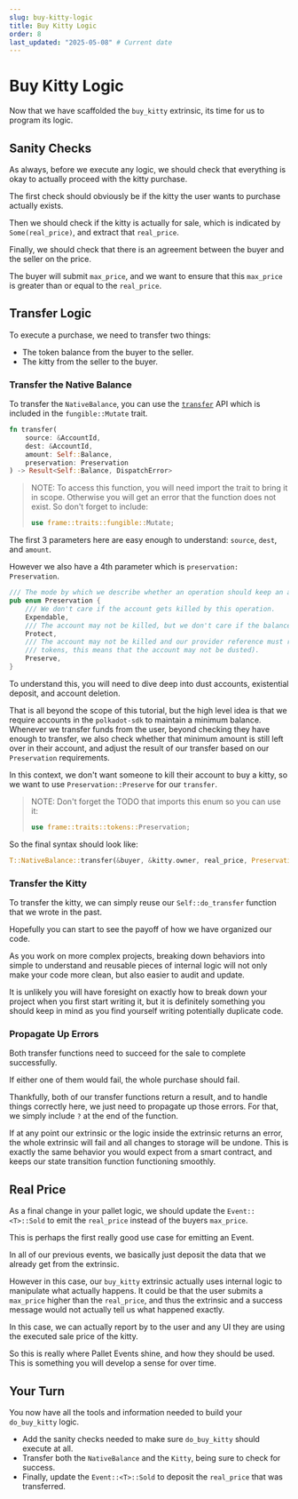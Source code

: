 ```yaml
---
slug: buy-kitty-logic
title: Buy Kitty Logic
order: 8
last_updated: "2025-05-08" # Current date
---
```


# Buy Kitty Logic

Now that we have scaffolded the `buy_kitty` extrinsic, its time for us to program its logic.

## Sanity Checks

As always, before we execute any logic, we should check that everything is okay to actually proceed with the kitty purchase.

The first check should obviously be if the kitty the user wants to purchase actually exists.

Then we should check if the kitty is actually for sale, which is indicated by `Some(real_price)`, and extract that `real_price`.

Finally, we should check that there is an agreement between the buyer and the seller on the price.

The buyer will submit `max_price`, and we want to ensure that this `max_price` is greater than or equal to the `real_price`.

## Transfer Logic

To execute a purchase, we need to transfer two things:

- The token balance from the buyer to the seller.
- The kitty from the seller to the buyer.

### Transfer the Native Balance

To transfer the `NativeBalance`, you can use the [`transfer`](https://docs.rs/frame-support/38.0.0/frame_support/traits/tokens/fungible/trait.Mutate.html#method.transfer) API which is included in the `fungible::Mutate` trait.

```rust
fn transfer(
    source: &AccountId,
    dest: &AccountId,
    amount: Self::Balance,
    preservation: Preservation
) -> Result<Self::Balance, DispatchError>
```

> NOTE: To access this function, you will need import the trait to bring it in scope. Otherwise you will get an error that the function does not exist. So don't forget to include:
>
> ```rust
> use frame::traits::fungible::Mutate;
> ```

The first 3 parameters here are easy enough to understand: `source`, `dest`, and `amount`.

However we also have a 4th parameter which is `preservation: Preservation`.

```rust
/// The mode by which we describe whether an operation should keep an account alive.
pub enum Preservation {
	/// We don't care if the account gets killed by this operation.
	Expendable,
	/// The account may not be killed, but we don't care if the balance gets dusted.
	Protect,
	/// The account may not be killed and our provider reference must remain (in the context of
	/// tokens, this means that the account may not be dusted).
	Preserve,
}
```

To understand this, you will need to dive deep into dust accounts, existential deposit, and account deletion.

That is all beyond the scope of this tutorial, but the high level idea is that we require accounts in the `polkadot-sdk` to maintain a minimum balance. Whenever we transfer funds from the user, beyond checking they have enough to transfer, we also check whether that minimum amount is still left over in their account, and adjust the result of our transfer based on our `Preservation` requirements.

In this context, we don't want someone to kill their account to buy a kitty, so we want to use `Preservation::Preserve` for our `transfer`.

> NOTE: Don't forget the TODO that imports this enum so you can use it:
>
> ```rust
> use frame::traits::tokens::Preservation;
> ```

So the final syntax should look like:

```rust
T::NativeBalance::transfer(&buyer, &kitty.owner, real_price, Preservation::Preserve)?;
```

### Transfer the Kitty

To transfer the kitty, we can simply reuse our `Self::do_transfer` function that we wrote in the past.

Hopefully you can start to see the payoff of how we have organized our code.

As you work on more complex projects, breaking down behaviors into simple to understand and reusable pieces of internal logic will not only make your code more clean, but also easier to audit and update.

It is unlikely you will have foresight on exactly how to break down your project when you first start writing it, but it is definitely something you should keep in mind as you find yourself writing potentially duplicate code.

### Propagate Up Errors

Both transfer functions need to succeed for the sale to complete successfully.

If either one of them would fail, the whole purchase should fail.

Thankfully, both of our transfer functions return a result, and to handle things correctly here, we just need to propagate up those errors. For that, we simply include `?` at the end of the function.

If at any point our extrinsic or the logic inside the extrinsic returns an error, the whole extrinsic will fail and all changes to storage will be undone. This is exactly the same behavior you would expect from a smart contract, and keeps our state transition function functioning smoothly.

## Real Price

As a final change in your pallet logic, we should update the `Event::<T>::Sold` to emit the `real_price` instead of the buyers `max_price`.

This is perhaps the first really good use case for emitting an Event.

In all of our previous events, we basically just deposit the data that we already get from the extrinsic.

However in this case, our `buy_kitty` extrinsic actually uses internal logic to manipulate what actually happens. It could be that the user submits a `max_price` higher than the `real_price`, and thus the extrinsic and a success message would not actually tell us what happened exactly.

In this case, we can actually report by to the user and any UI they are using the executed sale price of the kitty.

So this is really where Pallet Events shine, and how they should be used. This is something you will develop a sense for over time.

## Your Turn

You now have all the tools and information needed to build your `do_buy_kitty` logic.

- Add the sanity checks needed to make sure `do_buy_kitty` should execute at all.
- Transfer both the `NativeBalance` and the `Kitty`, being sure to check for success.
- Finally, update the `Event::<T>::Sold` to deposit the `real_price` that was transferred.
